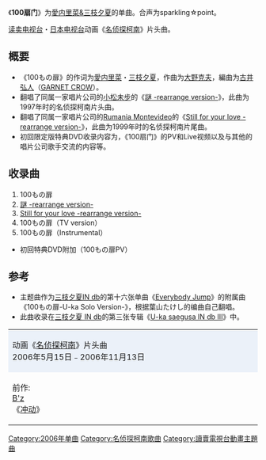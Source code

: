 {{unreferenced|time=2011-10-08T13:52:00+00:00}}
{{Infobox Single
| Name           = 100扇门<br/>100もの扉
| Artist         = [[愛内里菜&三枝夕夏|愛内里菜&三枝夕夏]]
| Album          = 
| A-side         = 100もの扉 
| B-side         = 謎 -rearrange version-<br/>Still for your love -rearrange version-
| Released       = 2006年6月14日
| Format         = 单曲
| Recorded       = 2006年{{JPN}}
| Genre          = [[J-POP|J-POP]]（[[动画歌曲|动画歌曲]]）
| Length         = 3分34秒
| Label          = [[GIZA_studio|GIZA studio]]
| Writer         = 愛内里菜&三枝夕夏<br />[[大野克夫|大野克夫]]
| Producer       = [[长户大幸|长户大幸]]
| Certification  = 
| Chart position = *周间最高位8位（[[Oricon公信榜|Oricon]]）
| Last single    =
| This single    = '''100扇门''' <br />（2006年） 
| Next single    = [[宛如横渡七海的风|宛如横渡七海的风]] <br />（2007年） 
| Misc           = 
{{Extra chronology 2
| Artist         = [[愛内里菜|愛内里菜]]
| Type           = single
| Last single    = [[MIRACLE|MIRACLE]] <br />（2006年）
| This single    = '''100扇门 ''' <br />（2006年）
| Next single    = [[蔷薇花开_蔷薇花落|蔷薇花开 蔷薇花落]] <br />（2006年）
}}
{{Extra chronology 2
| Artist         = [[三枝夕夏IN_db|三枝夕夏IN db]]
| Type           = single
| Last single    = [[Fall_in_Love|Fall in Love]] <br />（2006年）
| This single    = '''100扇门''' <br />（2006年）
| Next single    = [[Everybody_Jump|Everybody Jump]] <br />（2006年）
}}
}}
《'''100扇门'''》为[[愛内里菜&三枝夕夏|愛内里菜&三枝夕夏]]的单曲。合声为sparkling☆point。

[[读卖电视台|读卖电视台]]・[[日本电视台|日本电视台]]动画《[[名侦探柯南_(动画)|名侦探柯南]]》片头曲。

== 概要 ==
*《100もの扉》的作词为[[愛内里菜|愛内里菜]]・[[三枝夕夏|三枝夕夏]]，作曲为[[大野克夫|大野克夫]]，編曲为[[古井弘人|古井弘人]]（[[GARNET_CROW|GARNET CROW]]）。
*翻唱了同属一家唱片公司的[[小松未步|小松未步]]的《[[谜_(单曲)|謎 -rearrange version-]]》，此曲为1997年时的名侦探柯南片头曲。
*翻唱了同属一家唱片公司的[[Rumania_Montevideo|Rumania Montevideo]]的《[[Still_for_your_love|Still for your love -rearrange version-]]》，此曲为1999年时的名侦探柯南片尾曲。
*初回限定版特典DVD收录内容为，《100扇门》的PV和Live视频以及与其他的唱片公司歌手交流的内容等。

==收录曲 ==
#100もの扉
#[[谜_(单曲)|謎 -rearrange version-]]
#[[Still_for_your_love|Still for your love -rearrange version-]]
#100もの扉（TV version）
#100もの扉（Instrumental）
*初回特典DVD附加（100もの扉PV）

== 参考 ==
*主题曲作为[[三枝夕夏IN_db|三枝夕夏IN db]]的第十六张单曲《[[Everybody_Jump|Everybody Jump]]》的附属曲《100もの扉-U-ka Solo Version-》，根据葉山たけし的编曲自己翻唱。
*此曲收录在[[三枝夕夏_IN_db|三枝夕夏 IN db]]的第三张专辑《[[U-ka_saegusa_IN_db_III|U-ka saegusa IN db III]]》中。

{| border="2" cellspacing="0" style="margin-left: auto; margin-right: auto;"
|- style="text-align: center;"
|colspan="3" style="background-color: #EBF1F9;"|动画《[[名侦探柯南_(动画)|名侦探柯南]]》片头曲<br />2006年5月15日﹣2006年11月13日
|- style="text-align: center; font-size: smaller;"
| style="width: 30%;"|前作:<br />[[B'z|B'z]]<br />《[[冲动_(B'z单曲)|冲动]]》
| style="width: 40%;"|[[愛内里菜&三枝夕夏|愛内里菜&三枝夕夏]]<br />《'''100扇门'''》
| style="width: 30%;"|次作:<br />[[三枝夕夏IN_db|三枝夕夏IN db]]<br />《[[乘着白云|乘着白云]]》
|}

{{愛内里菜}}
{{三枝夕夏 IN db}}
{{名侦探柯南}}
{{DEFAULTSORT:100shanmen}}

[[Category:2006年单曲|Category:2006年单曲]]
[[Category:名侦探柯南歌曲|Category:名侦探柯南歌曲]]
[[Category:讀賣電視台動畫主題曲|Category:讀賣電視台動畫主題曲]]